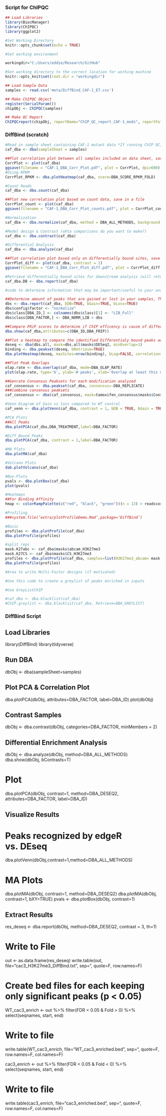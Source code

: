 ### Script for ChIPQC

```r
## Load Libraries
library(BiocManager)
library(ChIPQC)
library(ggplot2)
```

```r
#Set Working Directory
knitr::opts_chunk$set(echo = TRUE)

#Set working environment

workingdir="C:/Users/eddie/Research/GitHub"

#Set working directory to the correct location for working machine
knitr::opts_knit$set(root.dir = "workingdir")
```

```r
## Load Sample Data
samples <- read.csv('meta/DiffBind_CAF-1_ET.csv')

## Make ChIPQC Object
register(SerialParam())
chipObj <- ChIPQC(samples) 

## Make QC Report
ChIPQCreport(chipObj, reportName="ChIP_QC_report_CAF-1_mods", reportFolder="ChIPQCreport")
```

### DiffBind (scratch)
```r
#Read in sample sheet containing CAF-1 mutant data *If running ChIP QC, you can use "samples" variable
caf_dba <- dba(sampleSheet = samples)

##Plot correlation plot between all samples included on data sheet, save in a file
CorrPlot <- plot(caf_dba)
ggsave(filename = "CAF-1_DBA_Corr_Plot.pdf", plot = CorrPlot, dpi=600)
#Using RPKM
CorrPlot_RPKM <- dba.plotHeatmap(caf_dba, score=DBA_SCORE_RPKM_FOLD)

#Count Reads
caf_dba <- dba.count(caf_dba)

##Plot new correlation plot based on count data, save in a file
CorrPlot_count <- plot(caf_dba)
ggsave(filename = "CAF-1_DBA_Corr_Plot_counts.pdf", plot = CorrPlot_count, dpi=600)

#Normalization
caf_dba <- dba.normalize(caf_dba, method = DBA_ALL_METHODS, background = TRUE)

#Model design & Contrast (whta comparisons do you want to make?)
caf_dba <- dba.contrast(caf_dba)

#Differential Analysis
caf_dba <- dba.analyze(caf_dba)

##Plot correlation plot based only on differentially bound sites, save in file
CorrPlot_diff <- plot(caf_dba, contrast = 1)
ggsave(filename = "CAF-1_DBA_Corr_Plot_diff.pdf", plot = CorrPlot_diff, dpi=600)

#Retrieve differentially bound sites for downstream analysis (will return a GRanges object)
caf_dba.DB <- dba.report(caf_dba)
```

```r
#code to determine information that may be important/useful to your analysis

##Determine amount of peaks that are gained or lost in your samples, Thi will need to be tweaked depending on normalization method used
dbs <- dba.report(caf_dba, bDB=TRUE, bGain=TRUE, bLoss=TRUE)
dbs$config$factor <- "normalize"
dbs$class[DBA_ID,] <- colnames(dbs$class)[1] <- "LIB_Full"
dbs$class[DBA_FACTOR,] <- DBA_NORM_LIB > dbs

##Compare FRiP scores to determine if ChIP efficency is cause of differential binding
dba.show(caf_dba,attributes=c(DBA_ID,DBA_FRIP))

##Plot a heatmap to compare the identified Differentialy bound peaks across normalization methods
deseq <- dba(dbs.all, mask=dbs.all$masks$DESeq2, minOverlap=1)
binding <- dba.peakset(deseq, bRetrieve=TRUE)
dba.plotHeatmap(deseq, maxSites=nrow(binding), bLog=FALSE, correlations=FALSE, minval=-5, maxval = 5, cexCol = 1.3, colScheme = hmap, main = "DESeq2 Differentially Bound Sites", ColAttributes = c(DBA_CONDITION, DBA_FACTOR), key.title = "LFC")

##Plot Peak Overlaps
olap.rate <- dba.overlap(caf_dba, mode=DBA_OLAP_RATE)
plot(olap.rate, type='b', ylab='# peaks', xlab='Overlap at least this many peaksets')

##Genrate Consensus Peaksets for each modification analyzed
caf_consensus <- dba.peakset(caf_dba, consensus=-DBA_REPLICATE)
###combine consensus peaksets
caf_consensus <- dba(caf_consensus, mask=tamoxifen_consensus$masks$Consensus, minOverlap=1)

```

```r
#Venn Diagram of Gain vs loss compared to WT control
caf_venn <- dba.plotVenn(caf_dba, contrast = 1, bDB = TRUE, bGain = TRUE, bLoss = TRUE, bAll = FALSE)

#PCA Plots
##All Peaks
dba.plotPCA(caf_dba,DBA_TREATMENT,label=DBA_FACTOR)

#Diff Bound Peaks
dba.plotPCA(caf_dba, contrast = 1,label=DBA_FACTOR)

#MA Plots
dba.plotMA(caf_dba)

#Volcano Plots
dab.plotVolcano(caf_dba)

#Box-Plots
pvals <- dba.plotBox(caf_dba)
plot(pvals)

#Heatmaps
##For Binding Affinity
hmap <- colorRampPalette(c("red", "black", "green"))(n = 13) > readscores <- dba.plotHeatmap(caf_dba, contrast=1, correlations=FALSE, scale="row", colScheme = hmap)

#Profiling
###system.file(’extra/plotProfileDemo.Rmd’,package=’DiffBind’)

#Basic
profiles <- dba.plotProfile(caf_dba)
dba.plotProfile(profiles)

#split reps
mask.K27abc <- caf_dba$masks$abcam_H3K27me3
mask.K27CS <- caf_dba$masks$CS_H3K27me3
profiles <- dba.plotProfile(caf_dba, samples=list(H3K27me3_abcam= mask.K27abc, H3K27me3_CS= mask.K27CS), merge=NULL)
dba.plotProfile(profiles)
```

```r
#Area to write Multi-Factor designs (if motivated)
```

```r
#Use this code to create a greylist of peaks enriched in inputs

#Use GreyListChIP

#caf_dba <- dba.blacklist(caf_dba)
#ChIP.greylist <- dba.blacklist(caf_dba, Retrieve=DBA_GREYLIST)
```

### DiffBind Script

## Load Libraries
library(DiffBind)
library(tidyverse)

## Run DBA
dbObj <- dba(sampleSheet=samples)

## Plot PCA & Correlation Plot
dba.plotPCA(dbObj,  attributes=DBA_FACTOR, label=DBA_ID)
plot(dbObj)

## Contrast Samples
dbObj <- dba.contrast(dbObj, categories=DBA_FACTOR, minMembers = 2)

## Differential Enrichment Analysis
dbObj <- dba.analyze(dbObj, method=DBA_ALL_METHODS)
dba.show(dbObj, bContrasts=T)

# Plot
dba.plotPCA(dbObj, contrast=1, method=DBA_DESEQ2, attributes=DBA_FACTOR, label=DBA_ID)

## Visualize Results

# Peaks recognized by edgeR vs. DEseq
dba.plotVenn(dbObj,contrast=1,method=DBA_ALL_METHODS)

# MA Plots
dba.plotMA(dbObj, contrast=1, method=DBA_DESEQ2)
dba.plotMA(dbObj, contrast=1, bXY=TRUE)
pvals <- dba.plotBox(dbObj, contrast=1)

## Extract Results
res_deseq <- dba.report(dbObj, method=DBA_DESEQ2, contrast = 3, th=1)

# Write to File
out <- as.data.frame(res_deseq)
write.table(out, file="cac3_H3K27me3_DiffBind.txt", sep="\t", quote=F, row.names=F)

# Create bed files for each keeping only significant peaks (p < 0.05)

WT_cac3_enrich <- out %>% 
  filter(FDR < 0.05 & Fold > 0) %>% 
  select(seqnames, start, end)

# Write to file
write.table(WT_cac3_enrich, file="WT_cac3_enriched.bed", sep="\t", quote=F, row.names=F, col.names=F)

cac3_enrich <- out %>% 
  filter(FDR < 0.05 & Fold < 0) %>% 
  select(seqnames, start, end)

# Write to file
write.table(cac3_enrich, file="cac3_enriched.bed", sep="\t", quote=F, row.names=F, col.names=F)

